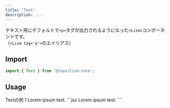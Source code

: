 ```yaml
---
title: 'Text'
description: ...
---
```



テキスト用にデフォルトで`<p>`タグが出力されるようになった`<Lism>`コンポーネントです。  
（`<Lism tag='p'>`のエイリアス）


## Import

```js
import { Text } from '@loos/lism-core';
```

## Usage

<Preview>
	<PreviewTitle>Textの例 1</PreviewTitle>
	<PreviewArea resize p={20}>
		<Text ta="c" fz="l">Lorem ipsum text.</Text>
	</PreviewArea>
	<PreviewCode>
		```jsx
		<Text ta="c" fz="l">Lorem ipsum text.</Text>
		```
	</PreviewCode>
</Preview>


